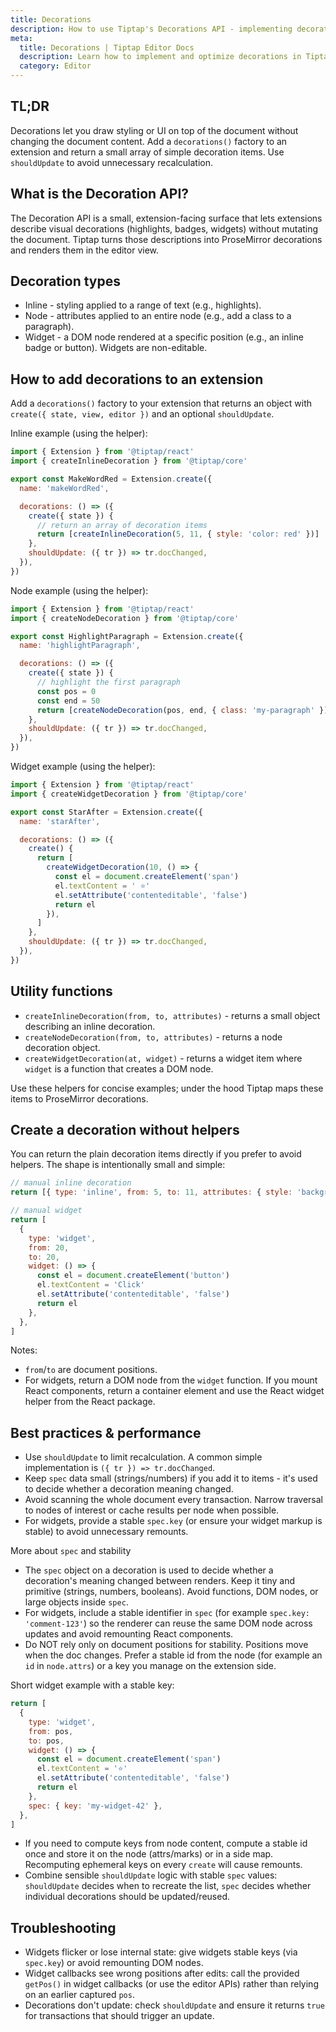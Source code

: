 ```yaml
---
title: Decorations
description: How to use Tiptap's Decorations API - implementing decorations in extensions, decoration types, and performance tips.
meta:
  title: Decorations | Tiptap Editor Docs
  description: Learn how to implement and optimize decorations in Tiptap extensions.
  category: Editor
---
```


## TL;DR

Decorations let you draw styling or UI on top of the document without changing the document content. Add a `decorations()` factory to an extension and return a small array of simple decoration items. Use `shouldUpdate` to avoid unnecessary recalculation.

## What is the Decoration API?

The Decoration API is a small, extension-facing surface that lets extensions describe visual decorations (highlights, badges, widgets) without mutating the document. Tiptap turns those descriptions into ProseMirror decorations and renders them in the editor view.

## Decoration types 

- Inline - styling applied to a range of text (e.g., highlights).
- Node - attributes applied to an entire node (e.g., add a class to a paragraph).
- Widget - a DOM node rendered at a specific position (e.g., an inline badge or button). Widgets are non-editable.

## How to add decorations to an extension

Add a `decorations()` factory to your extension that returns an object with `create({ state, view, editor })` and an optional `shouldUpdate`.

Inline example (using the helper):

```js
import { Extension } from '@tiptap/react'
import { createInlineDecoration } from '@tiptap/core'

export const MakeWordRed = Extension.create({
  name: 'makeWordRed',

  decorations: () => ({
    create({ state }) {
      // return an array of decoration items
      return [createInlineDecoration(5, 11, { style: 'color: red' })]
    },
    shouldUpdate: ({ tr }) => tr.docChanged,
  }),
})
```

Node example (using the helper):

```js
import { Extension } from '@tiptap/react'
import { createNodeDecoration } from '@tiptap/core'

export const HighlightParagraph = Extension.create({
  name: 'highlightParagraph',

  decorations: () => ({
    create({ state }) {
      // highlight the first paragraph
      const pos = 0
      const end = 50
      return [createNodeDecoration(pos, end, { class: 'my-paragraph' })]
    },
    shouldUpdate: ({ tr }) => tr.docChanged,
  }),
})
```

Widget example (using the helper):

```js
import { Extension } from '@tiptap/react'
import { createWidgetDecoration } from '@tiptap/core'

export const StarAfter = Extension.create({
  name: 'starAfter',

  decorations: () => ({
    create() {
      return [
        createWidgetDecoration(10, () => {
          const el = document.createElement('span')
          el.textContent = ' ⭐'
          el.setAttribute('contenteditable', 'false')
          return el
        }),
      ]
    },
    shouldUpdate: ({ tr }) => tr.docChanged,
  }),
})
```

## Utility functions

- `createInlineDecoration(from, to, attributes)` - returns a small object describing an inline decoration.
- `createNodeDecoration(from, to, attributes)` - returns a node decoration object.
- `createWidgetDecoration(at, widget)` - returns a widget item where `widget` is a function that creates a DOM node.

Use these helpers for concise examples; under the hood Tiptap maps these items to ProseMirror decorations.

## Create a decoration without helpers

You can return the plain decoration items directly if you prefer to avoid helpers. The shape is intentionally small and simple:

```js
// manual inline decoration
return [{ type: 'inline', from: 5, to: 11, attributes: { style: 'background: yellow' } }]

// manual widget
return [
  {
    type: 'widget',
    from: 20,
    to: 20,
    widget: () => {
      const el = document.createElement('button')
      el.textContent = 'Click'
      el.setAttribute('contenteditable', 'false')
      return el
    },
  },
]
```

Notes:

- `from`/`to` are document positions.
- For widgets, return a DOM node from the `widget` function. If you mount React components, return a container element and use the React widget helper from the React package.

## Best practices & performance

- Use `shouldUpdate` to limit recalculation. A common simple implementation is `({ tr }) => tr.docChanged`.
- Keep `spec` data small (strings/numbers) if you add it to items - it's used to decide whether a decoration meaning changed.
- Avoid scanning the whole document every transaction. Narrow traversal to nodes of interest or cache results per node when possible.
- For widgets, provide a stable `spec.key` (or ensure your widget markup is stable) to avoid unnecessary remounts.

More about `spec` and stability

- The `spec` object on a decoration is used to decide whether a decoration's meaning changed between renders. Keep it tiny and primitive (strings, numbers, booleans). Avoid functions, DOM nodes, or large objects inside `spec`.
- For widgets, include a stable identifier in `spec` (for example `spec.key: 'comment-123'`) so the renderer can reuse the same DOM node across updates and avoid remounting React components.
- Do NOT rely only on document positions for stability. Positions move when the doc changes. Prefer a stable id from the node (for example an `id` in `node.attrs`) or a key you manage on the extension side.

Short widget example with a stable key:

```js
return [
  {
    type: 'widget',
    from: pos,
    to: pos,
    widget: () => {
      const el = document.createElement('span')
      el.textContent = '⭐'
      el.setAttribute('contenteditable', 'false')
      return el
    },
    spec: { key: 'my-widget-42' },
  },
]
```

- If you need to compute keys from node content, compute a stable id once and store it on the node (attrs/marks) or in a side map. Recomputing ephemeral keys on every `create` will cause remounts.
- Combine sensible `shouldUpdate` logic with stable `spec` values: `shouldUpdate` decides when to recreate the list, `spec` decides whether individual decorations should be updated/reused.

## Troubleshooting

- Widgets flicker or lose internal state: give widgets stable keys (via `spec.key`) or avoid remounting DOM nodes.
- Widget callbacks see wrong positions after edits: call the provided `getPos()` in widget callbacks (or use the editor APIs) rather than relying on an earlier captured `pos`.
- Decorations don't update: check `shouldUpdate` and ensure it returns `true` for transactions that should trigger an update.

